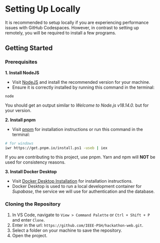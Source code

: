 # Setting Up Locally
It is recommended to setup locally if you are experiencing performance issues with GitHub Codespaces. However, in contrast to setting up remotely, you will be required to install a few programs.

## Getting Started
### Prerequisites
**1. Install NodeJS**

* Visit [NodeJS](https://nodejs.org/en) and install the recommended version for your machine.
* Ensure it is correctly installed by running this command in the terminal:
```
node
```
You should get an output similar to _Welcome to Node.js v18.14.0._ but for your version.

**2. Install pnpm**
* Visit [pnpm](https://pnpm.io/installation) for installation instructions or run this command in the terminal:
```sh
# for windows
iwr https://get.pnpm.io/install.ps1 -useb | iex
```
If you are contributing to this project, use pnpm. Yarn and npm will **NOT** be used for consistency reasons.

**3. Install Docker Desktop**
* Visit [Docker Desktop Installation](https://docs.docker.com/desktop/install/windows-install/) for installation instructions.
* Docker Desktop is used to run a local development container for _Supabase_, the service we will use for authentication and the database.

### Cloning the Repository
1. In VS Code, navigate to `View > Command Palette` or `Ctrl + Shift + P` and enter `Clone`.
2. Enter in the url: `https://github.com/IEEE-PSH/hackathon-web.git`.
3. Select a folder on your machine to save the repository.
4. Open the project.